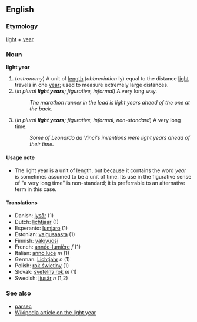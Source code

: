 ==English==
===Etymology===
[[light]] + [[year]]

===Noun===
'''light year'''

#(''astronomy'') A unit of [[length]] (''abbreviation'' ly) equal to the distance [[light]] travels in one [[year]]; used to measure extremely large distances.
#(''in plural '''light years'''; figurative, informal'') A very long way.
#:''The marathon runner in the lead is light years ahead of the one at the back.''
#(''in plural '''light years'''; figurative, informal, non-standard'') A very long time.
#:''Some of Leonardo da Vinci's inventions were light years ahead of their time.''

====Usage note====
*The light year is a unit of length, but because it contains the word ''year'' is sometimes assumed to be a unit of time.  Its use in the figurative sense of "a very long time" is non-standard; it is preferrable to an alternative term in this case.

==== Translations ====
*Danish: [[lysår]] (1)
*Dutch: [[lichtjaar]] (1)
*Esperanto: [[lumjaro]] (1)
*Estonian: [[valgusaasta]] (1)
*Finnish: [[valovuosi]]
*French: [[année-lumière]] ''f'' (1)
*Italian: [[anno luce]] ''m'' (1)
*German: [[Lichtjahr]] ''n'' (1)
*Polish: [[rok świetlny]] (1)
*Slovak: [[svetelný rok]] ''m'' (1)
*Swedish: [[ljusår]] ''n'' (1,2)

===See also===
*[[parsec]]
*[[en:Light_year|Wikipedia article on the light year]]